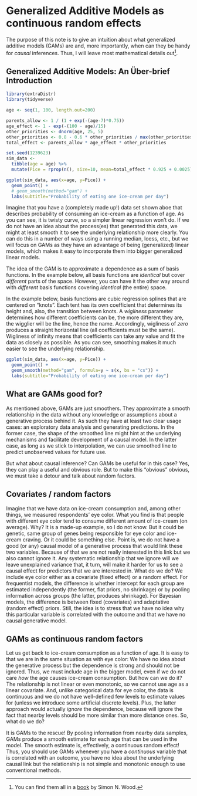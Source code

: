 # Generalized Additive Models as continuous random effects

The purpose of this note is to give an intuition about what generalized additive models (GAMs) are and, more importantly, when can they be handy for _causal_ inferences. Thus, I will leave most mathematical details out^[You can find them all in a [book](https://www.routledge.com/Generalized-Additive-Models-An-Introduction-with-R-Second-Edition/Wood/p/book/9781498728331) by Simon N. Wood.]. 

## Generalized Additive Models: An Über-brief Introduction


```r
library(extraDistr)
library(tidyverse)

age <- seq(1, 100, length.out=200)

parents_allow <- 1 / (1 + exp(-(age-7)*0.75))
age_effect <- 1 - exp(-(100 - age)/15)
other_priorities <- dnorm(age, 25, 5)
other_priorities <- 0.8 - 0.6 * other_priorities / max(other_priorities)
total_effect <- parents_allow * age_effect * other_priorities

set.seed(1239623)
sim_data <- 
  tibble(age = age) %>%
  mutate(Pice = rprop(n(), size=10, mean=total_effect * 0.925 + 0.0025))

ggplot(sim_data, aes(x=age, y=Pice)) + 
  geom_point() + 
  # geom_smooth(method="gam") +
  labs(subtitle="Probability of eating one ice-cream per day")
```


Imagine that you have a (completely made up!) data set shown aboe that describes probability of consuming an ice-cream as a function of age. As you can see, it is twisty curve, so a simpler linear regression won't do. If we do not have an idea about the process(es) that generated this data, we might at least smooth it to see the underlying relationship more clearly. You can do this in a number of ways using a running median, loess, etc., but we will focus on GAMs as they have an advantage of being (generalized) linear models, which makes it easy to incorporate them into bigger generalized linear models.

The idea of the GAM is to approximate a dependence as a sum of basis functions. In the example below, all basis functions are _identical_ but cover _different_ parts of the space. However, you can have it the other way around with _different_ basis functions covering _identical_ (the entire) space.

In the example below, basis functions are cubic regression splines that are centered on "knots". Each tent has its own coefficient that determines its height and, also, the transition between knots. A _wigliness_ parameter determines how different coefficients can be, the more different they are, the wigglier will be the line, hence the name. Accordingly, wigliness of _zero_ produces a straight horizontal line (all coefficients must be the same). Wigliness of infinity means that coefficients can take any value and fit the data as closely as possible. As you can see, smoothing makes it much easier to see the underlying relationship.
```r
ggplot(sim_data, aes(x=age, y=Pice)) + 
  geom_point() + 
  geom_smooth(method="gam", formula=y ~ s(x, bs = "cs")) +
  labs(subtitle="Probability of eating one ice-cream per day")
```

## What are GAMs good for?
As mentioned above, GAMs are just smoothers. They approximate a smooth relationship in the data without any knowledge or assumptions about a generative process behind it. As such they have at least two clear usage cases: an exploratory data analysis and generating predictions. In the former case, the shape of the smoothed line might hint at the underlying mechanisms and facilitate development of a causal model. In the latter case, as long as we stick to interpolation, we can use smoothed line to predict unobserved values for future use.

But what about causal inference? Can GAMs be useful for in this case? Yes, they can play a useful and obvious role. But to make this "obvious" obvious, we must take a detour and talk about random factors.

## Covariates / random factors
Imagine that we have data on ice-cream consumption and, among other things, we measured respondents' eye color. What you find is that people with different eye color tend to consume different amount of ice-cream (on average). Why? It is a made-up example, so I do not know. But it could be genetic, same group of genes being responsible for eye color and ice-cream craving. Or it could be something else. Point is, we do not have a good (or any) causal model of a generative process that would link these two variables. Because of that we are not really interested in this link but we also cannot ignore it. Any systematic relationship that we ignore will we leave unexplained variance that, it turn, will make it harder for us to see a causal effect for predictors that we are interested in. What do we do? We include eye color either as a covariate (fixed effect) or a random effect. For frequentist models, the difference is whether intercept for each group are estimated independently (the former, flat priors, no shrinkage) or by pooling information across groups (the latter, produces shrinkage). For Bayesian models, the difference is between fixed (covariates) and adaptative (random effect) priors. Still, the idea is to stress that we have no idea why this particular variable is correlated with the outcome and that we have no causal generative model.

## GAMs as continuous random factors
Let us get back to ice-cream consumption as a function of age. It is easy to that we are in the same situation as with eye color: We have no idea about the generative process but the dependence is strong and should not be ignored. Thus, we must include age in the bigger model, even if we do not care _how_ the age causes ice-cream consumption. But how can we do it? The relationship is not linear or even monotonic, so we cannot use age as a linear covariate. And, unlike categorical data for eye color, the data is continuous and we do not have well-defined few levels to estimate values for (unless we introduce some artificial discrete levels). Plus, the latter approach would actually _ignore_ the dependence, because will ignore the fact that nearby levels should be more similar than more distance ones. So, what do we do?

It is GAMs to the rescue! By pooling information from nearby data samples, GAMs produce a smooth estimate for each age that can be used in the model. The smooth estimate is, effectively, a continuous random effect! Thus, you should use GAMs whenever you have a _continuous_ variable that is correlated with an outcome, you have no idea about the underlying causal link but the relationship is not simple and monotonic enough to use conventional methods.
